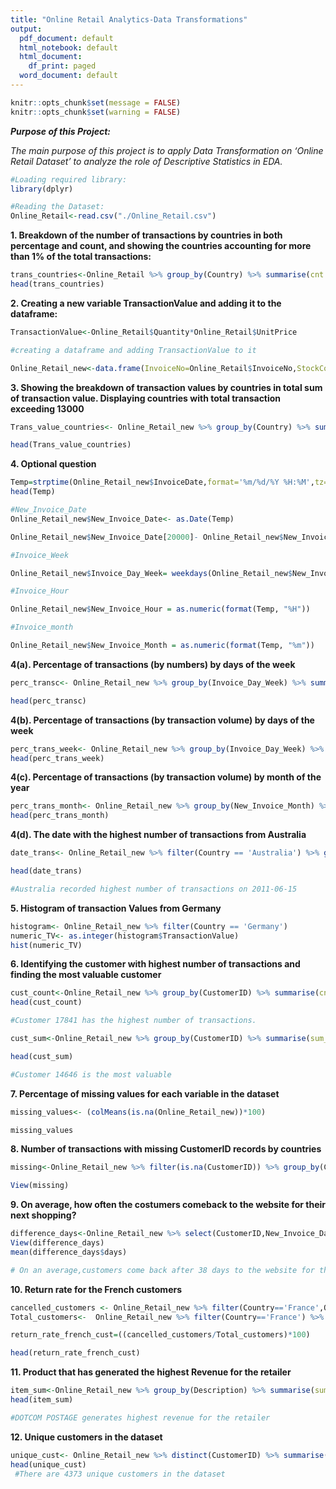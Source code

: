---
title: "Online Retail Analytics-Data Transformations"
output:
  pdf_document: default
  html_notebook: default
  html_document:
    df_print: paged
  word_document: default
---

```{r setup, include=FALSE}

knitr::opts_chunk$set(message = FALSE)
knitr::opts_chunk$set(warning = FALSE)

```
***Purpose of this Project:***

*The main purpose of this project is to apply Data Transformation on 'Online Retail Dataset' to analyze the role of Descriptive Statistics in EDA.*

```{r}

#Loading required library:
library(dplyr)

#Reading the Dataset:
Online_Retail<-read.csv("./Online_Retail.csv")
```
**1. Breakdown of the number of transactions by countries in both percentage and count, and showing the countries accounting for more than 1% of the total transactions:**
```{r}

trans_countries<-Online_Retail %>% group_by(Country) %>% summarise(cnt = n()) %>% mutate(perc =round((cnt/sum(cnt))*100,5)) %>% filter(perc>1)
head(trans_countries) 

```
**2. Creating a new variable TransactionValue and adding it to the dataframe:**
```{r}
TransactionValue<-Online_Retail$Quantity*Online_Retail$UnitPrice

#creating a dataframe and adding TransactionValue to it

Online_Retail_new<-data.frame(InvoiceNo=Online_Retail$InvoiceNo,StockCode= Online_Retail$StockCode,Description=Online_Retail$Description,Quantity=Online_Retail$Quantity, InvoiceDate=Online_Retail$InvoiceDate,UnitPrice=Online_Retail$UnitPrice, CustomerID=Online_Retail$CustomerID,Country=Online_Retail$Country,  TransactionValue=TransactionValue)


```

**3. Showing the breakdown of transaction values by countries in total sum of transaction value. Displaying countries with total transaction exceeding 13000**
```{r}

Trans_value_countries<- Online_Retail_new %>% group_by(Country) %>% summarise(sum_TransactionValue = sum(TransactionValue)) %>% filter(sum_TransactionValue>130000)

head(Trans_value_countries)

```
**4. Optional question**
```{r}
Temp=strptime(Online_Retail_new$InvoiceDate,format='%m/%d/%Y %H:%M',tz='GMT')
head(Temp)

#New_Invoice_Date
Online_Retail_new$New_Invoice_Date<- as.Date(Temp)

Online_Retail_new$New_Invoice_Date[20000]- Online_Retail_new$New_Invoice_Date[10]

#Invoice_Week

Online_Retail_new$Invoice_Day_Week= weekdays(Online_Retail_new$New_Invoice_Date)

#Invoice_Hour

Online_Retail_new$New_Invoice_Hour = as.numeric(format(Temp, "%H"))

#Invoice_month

Online_Retail_new$New_Invoice_Month = as.numeric(format(Temp, "%m"))

```

**4(a). Percentage of transactions (by numbers) by days of the week**

```{r}
perc_transc<- Online_Retail_new %>% group_by(Invoice_Day_Week) %>% summarise(count=n()) %>% mutate(perc =round((count/sum(count))*100,5))

head(perc_transc)

```
**4(b). Percentage of transactions (by transaction volume) by days of the week**
```{r}

perc_trans_week<- Online_Retail_new %>% group_by(Invoice_Day_Week) %>% summarise(Total=sum(TransactionValue)) %>% mutate(percentage = (Total/sum(Total))*100)
head(perc_trans_week)

```
**4(c). Percentage of transactions (by transaction volume) by month of the year**

```{r}
perc_trans_month<- Online_Retail_new %>% group_by(New_Invoice_Month) %>% summarise(Total=sum(TransactionValue)) %>% mutate(percentage = (Total/sum(Total))*100)
head(perc_trans_month)

```

**4(d). The date with the highest number of transactions from Australia**

```{r}
date_trans<- Online_Retail_new %>% filter(Country == 'Australia') %>% group_by(New_Invoice_Date) %>% summarise(count=n()) %>% arrange(desc(count))

head(date_trans)

#Australia recorded highest number of transactions on 2011-06-15
```

**5. Histogram of transaction Values from Germany**
```{r}

histogram<- Online_Retail_new %>% filter(Country == 'Germany') 
numeric_TV<- as.integer(histogram$TransactionValue)
hist(numeric_TV)

```

**6. Identifying the customer with highest number of transactions and finding the most valuable customer**
```{r}

cust_count<-Online_Retail_new %>% group_by(CustomerID) %>% summarise(cntt = n()) %>% arrange(desc(cntt))
head(cust_count)

#Customer 17841 has the highest number of transactions.

```

```{r}
cust_sum<-Online_Retail_new %>% group_by(CustomerID) %>% summarise(sum_cnt =sum(TransactionValue)) %>% arrange(desc(sum_cnt))

head(cust_sum)

#Customer 14646 is the most valuable

```

**7. Percentage of missing values for each variable in the dataset**
```{r}
missing_values<- (colMeans(is.na(Online_Retail_new))*100)

missing_values
```

**8. Number of transactions with missing CustomerID records by countries**
```{r}

missing<-Online_Retail_new %>% filter(is.na(CustomerID)) %>% group_by(Country) %>% summarise(count_by_countries = n())

View(missing)

```

**9. On average, how often the costumers comeback to the website for their next shopping?**

```{r}

difference_days<-Online_Retail_new %>% select(CustomerID,New_Invoice_Date) %>% group_by(CustomerID) %>% distinct(New_Invoice_Date) %>% arrange(desc(CustomerID)) %>% mutate(days = New_Invoice_Date-lag(New_Invoice_Date)) %>% filter(!is.na(days)) 
View(difference_days)
mean(difference_days$days)

# On an average,customers come back after 38 days to the website for their next shopping.
```

**10. Return rate for the French customers**

```{r}
cancelled_customers <- Online_Retail_new %>% filter(Country=='France',Quantity<0) %>% summarise(count = n())
Total_customers<-  Online_Retail_new %>% filter(Country=='France') %>% count()

return_rate_french_cust=((cancelled_customers/Total_customers)*100)

head(return_rate_french_cust)

```

**11. Product that has generated the highest Revenue for the retailer**
```{r}

item_sum<-Online_Retail_new %>% group_by(Description) %>% summarise(sum_cnt = sum(TransactionValue)) %>% arrange(desc(sum_cnt))
head(item_sum)

#DOTCOM POSTAGE generates highest revenue for the retailer
```

**12. Unique customers in the dataset**
```{r}

unique_cust<- Online_Retail_new %>% distinct(CustomerID) %>% summarise(ncount = n())
head(unique_cust)
 #There are 4373 unique customers in the dataset
```
